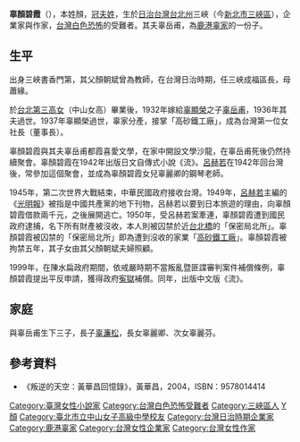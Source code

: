 '''辜顏碧霞'''（{{bd|1914年||2000年||catIdx=Koo辜}}），本姓顏，[[冠夫姓|冠夫姓]]，生於[[台灣日治時期|日治台灣]][[台北州|台北州]]三峽（今[[新北市|新北市]][[三峽區|三峽區]]），企業家與作家，[[台灣|台灣]][[白色恐怖|白色恐怖]]的受難者。其夫辜岳甫，為[[鹿港辜家|鹿港辜家]]的一份子。

==生平==
出身三峽書香門第，其父顏朝斌曾為教師，在台灣日治時期，任三峽成福區長，母蕭緣。

於[[臺北市立中山女子高級中學|台北第三高女]]（中山女高）畢業後，1932年嫁給[[辜顯榮|辜顯榮]]之子[[辜岳甫|辜岳甫]]，1936年其夫過世。1937年辜顯榮過世，辜家分產，接掌「高砂鐵工廠」，成為台灣第一位女社長（董事長）。

辜顏碧霞與其夫辜岳甫都霞喜愛文學，在家中開設文學沙龍，在辜岳甫死後仍然持續聚會。辜顏碧霞在1942年出版日文自傳式小說《流》。[[呂赫若|呂赫若]]在1942年回台灣後，常參加這個聚會，並成為辜顏碧霞女兒辜麗卿的鋼琴老師。

1945年，第二次世界大戰結束，中華民國政府接收台灣。1949年，[[呂赫若|呂赫若]]主編的《[[光明報|光明報]]》被指是中國共產黨的地下刊物，呂赫若以要到日本旅遊的理由，向辜顏碧霞借款兩千元，之後展開逃亡。1950年，受呂赫若案牽連，辜顏碧霞遭到國民政府逮捕，名下所有財產被沒收，本人則被囚禁於近[[台北橋|台北橋]]的「保密局北所」。辜顏碧霞被囚禁的「保密局北所」即為遭到沒收的家業「[[高砂鐵工廠|高砂鐵工廠]]」。辜顏碧霞被拘禁五年，其子女由其父顏朝斌夫婦照顧。

1999年，在陳水扁政府期間，依戒嚴時期不當叛亂暨匪諜審判案件補償條例，辜顏碧霞提出平反申請，獲得政府[[寃獄|寃獄]]補償。同年，出版中文版《流》。

==家庭==
與辜岳甫生下三子，長子[[辜濂松|辜濂松]]，長女辜麗卿、次女辜麗芬。

== 參考資料 ==
*《叛逆的天空：黃華昌回憶錄》，黃華昌，2004，ISBN：9578014414

{{TW-poli-bio-stub}}
{{DEFAULTSORT:K辜}}

[[Category:臺灣女性小說家|Category:臺灣女性小說家]]
[[Category:台灣白色恐怖受難者|Category:台灣白色恐怖受難者]]
[[Category:三峽區人|Category:三峽區人]]
[[Category:辜姓|Y顏]]
[[Category:臺北市立中山女子高級中學校友|Category:臺北市立中山女子高級中學校友]]
[[Category:台灣日治時期企業家|Category:台灣日治時期企業家]]
[[Category:鹿港辜家|Category:鹿港辜家]]
[[Category:台灣女性企業家|Category:台灣女性企業家]]
[[Category:台灣女性作家|Category:台灣女性作家]]